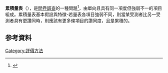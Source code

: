 {{refimprove|time=2014-12-21T05:52:58+00:00}}
'''累積量表'''（{{lang|en|'''Guttman Scale'''}}），是[[問卷調查|問卷調查]]的一種問題<ref>{{cite book|title=104年社會研究法(含概要)|year=2014|publisher=千華數位文化}}</ref>，由單向且具有同一項度但強弱不一的項目組成。累積量表基本假設與特徵-若量表各項目強弱不同，則當某受測者比另一受測者具有更讚同時，則應該有更多條項目的讚同度，且是累積的。

== 参考資料 ==
{{reflist}}

[[Category:評價方法|Category:評價方法]]

{{Statistics-stub}}